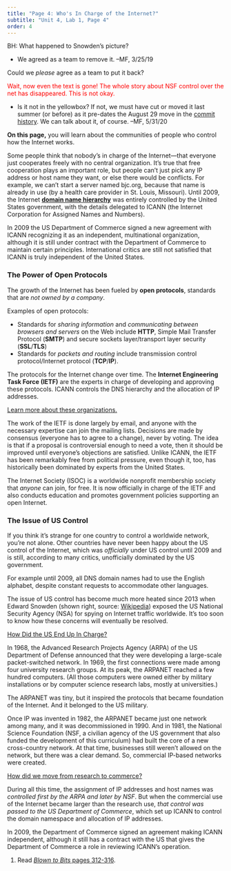 ```yaml
---
title: "Page 4: Who's In Charge of the Internet?"
subtitle: "Unit 4, Lab 1, Page 4"
order: 4
---
```


::: todo
<p>

BH: What happened to Snowden's picture?

<ul>

<li>We agreed as a team to remove it. --MF, 3/25/19</li>

</ul>

</p>

<p>Could we <em>please</em> agree as a team to put it back?</p>

<p>

[Wait, now even the text is gone! The whole story about NSF control over
the net has disappeared. This is not okay.]{style="color:red"}

<ul>

<li>Is it not in the yellowbox? If not, we must have cut or moved it
last summer (or before) as it pre-dates the August 29 move in the
<a href="https://github.com/bjc-edc-2017-18/commits/master/4-internet/1-reliable-communication/4-who-is-in-charge.html">commit
history</a>. We can talk about it, of course. --MF, 5/31/20</li>

</ul>

</p>
:::

::: learn
<p><strong>On this page,</strong> you will learn about the communities
of people who control how the Internet works.</p>
:::

<p>Some people think that nobody's in charge of the Internet---that
everyone just cooperates freely with no central organization. It's true
that free cooperation plays an important role, but people can't just
pick any IP address or host name they want, or else there would be
conflicts. For example, we can't start a server named bjc.org, because
that name is already in use (by a health care provider in St. Louis,
Missouri). Until 2009, the Internet
<strong><a href="/4-internet/old/4-address-hierarchy.html" title="Address Hierarchy">domain
name hierarchy</a></strong> was entirely controlled by the United States
government, with the details delegated to ICANN (the Internet
Corporation for Assigned Names and Numbers).</p>

::: endnote
In 2009 the US Department of Commerce signed a new agreement with ICANN
recognizing it as an independent, multinational organization, although
it is still under contract with the Department of Commerce to maintain
certain principles. International critics are still not satisfied that
ICANN is truly independent of the United States.
:::

<h3>The Power of Open Protocols</h3>

<p>The growth of the Internet has been fueled by <strong>open
protocols</strong>, standards that are <em>not owned by a
company</em>.</p>

::: takeNote
Examples of open protocols:

<ul>

<li>Standards for <em>sharing information</em> and <em>communicating
between browsers and servers</em> on the Web include
<strong>HTTP</strong>, Simple Mail Transfer Protocol
(<strong>SMTP</strong>) and secure sockets layer/transport layer
security (<strong>SSL</strong>/<strong>TLS</strong>)</li>

<li>Standards for <em>packets and routing</em> include transmission
control protocol/Internet protocol
(<strong>TCP</strong>/<strong>IP</strong>).</li>

</ul>
:::

<p>The protocols for the Internet change over time. The <strong>Internet
Engineering Task Force (IETF)</strong> are the experts in charge of
developing and approving these protocols. ICANN controls the DNS
hierarchy and the allocation of IP addresses.</p>

::: endnote
<a href="#hint-groups" data-toggle="collapse" title="Learn more about the groups developing these protocols.">Learn
more about these organizations.</a>

::: {#hint-groups .collapse}
<p>The work of the IETF is done largely by email, and anyone with the
necessary expertise can join the mailing lists. Decisions are made by
consensus (everyone has to agree to a change), never by voting. The idea
is that if a proposal is controversial enough to need a vote, then it
should be improved until everyone's objections are satisfied. Unlike
ICANN, the IETF has been remarkably free from political pressure, even
though it, too, has historically been dominated by experts from the
United States.</p>

<p>The Internet Society (ISOC) is a worldwide nonprofit membership
society that <em>anyone</em> can join, for free. It is now officially in
charge of the IETF and also conducts education and promotes government
policies supporting an open Internet.</p>
:::
:::

<h3>The Issue of US Control</h3>

<!--<img class="imageRight" src="/img/4-internet/snowden.png" width="300px" alt="Edward Snowden" title="Edward Snowden" />-->

<p>If you think it's strange for one country to control a worldwide
network, you're not alone. Other countries have never been happy about
the US control of the Internet, which was <em>officially</em> under US
control until 2009 and is still, according to many critics, unofficially
dominated by the US government.</p>

::: endnote
For example until 2009, all DNS domain names had to use the English
alphabet, despite constant requests to accommodate other languages.
:::

<p>The issue of US control has become much more heated since 2013 when
Edward Snowden (shown right, source:
<a href="https://en.wikipedia.org/wiki/Edward_Snowden" target="_blank" title="Wikipedia: Edward Snowden">Wikipedia</a>)
exposed the US National Security Agency (NSA) for spying on Internet
traffic worldwide. It's too soon to know how these concerns will
eventually be resolved.</p>

::: endnote
<a href="#hint-US" data-toggle="collapse" title="How Did the US End Up In Charge?">How
Did the US End Up In Charge?</a>

::: {#hint-US .collapse}
<p>In 1968, the Advanced Research Projects Agency (ARPA) of the US
Department of Defense announced that they were developing a large-scale
packet-switched network. In 1969, the first connections were made among
four university research groups. At its peak, the ARPANET reached a few
hundred computers. (All those computers were owned either by military
installations or by computer science research labs, mostly at
universities.)</p>

<p>The ARPANET was tiny, but it inspired the protocols that became
foundation of the Internet. And it belonged to the US military.</p>

<p>Once IP was invented in 1982, the ARPANET became just one network
among many, and it was decommissioned in 1990. And in 1981, the National
Science Foundation (NSF, a civilian agency of the US government that
also funded the development of this curriculum) had built the core of a
new cross-country network. At that time, businesses still weren't
allowed on the network, but there was a clear demand. So, commercial
IP-based networks were created.</p>

<a href="#hint-commerce" data-toggle="collapse" title="How did we move from research to commerce?">How
did we move from research to commerce?</a>

::: {#hint-commerce .collapse}
<p>During all this time, the assignment of IP addresses and host names
was <em>controlled first by the ARPA and later by NSF</em>. But when the
commercial use of the Internet became larger than the research use,
<em>that control was passed to the US Department of Commerce</em>, which
set up ICANN to control the domain namespace and allocation of IP
addresses.</p>

<p>In 2009, the Department of Commerce signed an agreement making ICANN
independent, although it still has a contract with the US that gives the
Department of Commerce a role in reviewing ICANN's operation.</p>
:::
:::
:::

::: ifTime
<ol>

<li>Read
<a href="http://www.bitsbook.com/wp-content/uploads/2008/12/B2B_3.pdf#page=330" target="_blank" title="Blown to Bits: Layers, Not Silos "><em>Blown
to Bits</em> pages 312-316</a>.</li>

</ol>
:::

